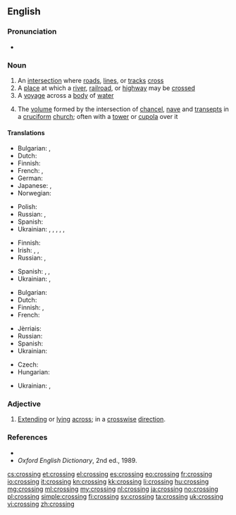 {{wikipedia|dab=crossing}}
==English==

===Pronunciation===
* {{audio|en-us-crossing.ogg|Audio (US)}}

===Noun===
{{en-noun}}

# An [[intersection]] where [[road]]s, [[line]]s, or [[track]]s [[cross]]
# A [[place]] at which a [[river]], [[railroad]], or [[highway]] may be [[crossed]]
# A [[voyage]] across a [[body]] of [[water]]
# {{context|architecture}} The [[volume]] formed by the intersection of [[chancel]], [[nave]] and [[transept]]s in a [[cruciform]] [[church]]; often with a [[tower]] or [[cupola]] over it

====Translations====
{{trans-top|intersection where roads, lines, or tracks cross}}
* Bulgarian: {{t+|bg|пресичане|n}}, {{t+|bg|пресечка|f}}
* Dutch: {{t+|nl|kruising|f}}
* Finnish: {{t+|fi|risteys}}
* French: {{t+|fr|carrefour}}, {{t+|fr|croisement}}
* German: {{t+|de|Kreuzung|f}}
* Japanese: {{t-|ja|交差点|tr=kōsaten|sc=Jpan}} {{qualifier|roads}}, {{t-|ja|踏切|tr=fumikiri|sc=Jpan}} {{qualifier|level crossing}}
* Norwegian: {{t+|no|kryss|n}}
{{trans-mid}}
* Polish: {{t+|pl|skrzyżowanie|n}}
* Russian: {{t+|ru|перекрёсток|m|tr=perekrjóstok|sc=Cyrl}}, {{t+|ru|пересечение|n|tr=peresečénije|sc=Cyrl}}
* Spanish: {{t-|es|cruce|m}}
* Ukrainian: {{t-|uk|перехрестя|n|sc=Cyrl}}, {{t-|uk|перетин|m|sc=Cyrl}}, {{t-|uk|перехрещення|n|sc=Cyrl}}, {{t-|uk|схрещення|n|sc=Cyrl}}, {{t-|uk|роздоріжжя|n|sc=Cyrl}}, {{t-|uk|перехрещування|n|sc=Cyrl}}
{{trans-bottom}}

{{trans-top|place at which a river, railroad, or highway may be crossed}}
* Finnish: {{t-|fi|ylikulkupaikka}}
* Irish: {{t-|ga|trasbhealach|m}}, {{t-|ga|trasrian|m}}, {{t-|ga|crosaire|m}}
* Russian: {{t+|ru|переезд|m|tr=perejézd|sc=Cyrl}}, {{qualifier|river}} {{t+|ru|переправа|f|tr=perepráva|sc=Cyrl}}
{{trans-mid}}
* Spanish: {{t-|es|cruce|m}}, {{qualifier|pedestrian}} {{t-|es|cruce peatonal}}, {{qualifier|watercourse}} {{t-|es|vado}}
* Ukrainian: {{t-|uk|переїзд|sc=Cyrl}}, {{t+|uk|перехід|m|tr=perekhid|sc=Cyrl}}
{{trans-bottom}}

{{trans-top|voyage across a body of water}}
* Bulgarian: {{t+|bg|пресичане|n}}
* Dutch: {{t+|nl|oversteek|m}}
* Finnish: {{t-|fi|ylittäminen}}, {{t-|fi|ylitys}}
* French: {{t+|fr|traversée}}
{{trans-mid}}
* Jèrriais: {{tø|roa-jer|travèrsée|f}}
* Russian: {{t+|ru|переправа|f|tr=perepráva|sc=Cyrl}}
* Spanish: {{t-|es|atravesimiento|m}}
* Ukrainian: {{t-|uk|переправа|f|tr=perepráva|sc=Cyrl}}
{{trans-bottom}}

{{trans-top|volume formed by the intersection of chancel, nave and transepts in a cruciform church}}
* Czech: {{t-|cs|křížení|n}}
* Hungarian: {{t+|hu|négyezet}}
{{trans-mid}}
* Ukrainian: {{t-|uk|хрест|m|tr=khrest|sc=Cyrl}}, {{t-|uk|перехрещення|n|tr=perekhreshennia|sc=Cyrl}}
{{trans-bottom}}

===Adjective===
{{en-adj|-}}

# {{context|rare}} [[extend|Extending]] or [[lying]] [[across]]; in a [[crosswise]] [[direction]].

===References===
* {{R:Dictionary.com|crossing}}
* ''Oxford English Dictionary'', 2nd ed., 1989.

[[cs:crossing]]
[[et:crossing]]
[[el:crossing]]
[[es:crossing]]
[[eo:crossing]]
[[fr:crossing]]
[[io:crossing]]
[[it:crossing]]
[[kn:crossing]]
[[kk:crossing]]
[[li:crossing]]
[[hu:crossing]]
[[mg:crossing]]
[[ml:crossing]]
[[my:crossing]]
[[nl:crossing]]
[[ja:crossing]]
[[no:crossing]]
[[pl:crossing]]
[[simple:crossing]]
[[fi:crossing]]
[[sv:crossing]]
[[ta:crossing]]
[[uk:crossing]]
[[vi:crossing]]
[[zh:crossing]]